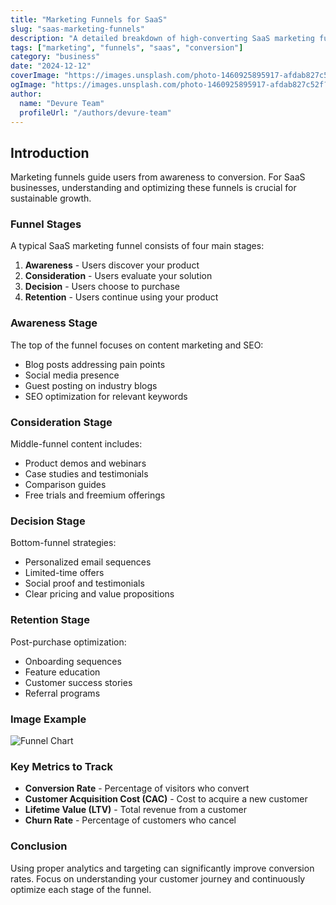 ```yaml
---
title: "Marketing Funnels for SaaS"
slug: "saas-marketing-funnels"
description: "A detailed breakdown of high-converting SaaS marketing funnels with examples."
tags: ["marketing", "funnels", "saas", "conversion"]
category: "business"
date: "2024-12-12"
coverImage: "https://images.unsplash.com/photo-1460925895917-afdab827c52f?w=800&h=600&fit=crop&crop=center"
ogImage: "https://images.unsplash.com/photo-1460925895917-afdab827c52f?w=1200&h=630&fit=crop&crop=center"
author:
  name: "Devure Team"
  profileUrl: "/authors/devure-team"
---
```


## Introduction

Marketing funnels guide users from awareness to conversion. For SaaS businesses, understanding and optimizing these funnels is crucial for sustainable growth.

### Funnel Stages

A typical SaaS marketing funnel consists of four main stages:

1. **Awareness** - Users discover your product
2. **Consideration** - Users evaluate your solution
3. **Decision** - Users choose to purchase
4. **Retention** - Users continue using your product

### Awareness Stage

The top of the funnel focuses on content marketing and SEO:

- Blog posts addressing pain points
- Social media presence
- Guest posting on industry blogs
- SEO optimization for relevant keywords

### Consideration Stage

Middle-funnel content includes:

- Product demos and webinars
- Case studies and testimonials
- Comparison guides
- Free trials and freemium offerings

### Decision Stage

Bottom-funnel strategies:

- Personalized email sequences
- Limited-time offers
- Social proof and testimonials
- Clear pricing and value propositions

### Retention Stage

Post-purchase optimization:

- Onboarding sequences
- Feature education
- Customer success stories
- Referral programs

### Image Example

![Funnel Chart](https://images.unsplash.com/photo-1551288049-bebda4e38f71?w=800&h=400&fit=crop&crop=center)

### Key Metrics to Track

- **Conversion Rate** - Percentage of visitors who convert
- **Customer Acquisition Cost (CAC)** - Cost to acquire a new customer
- **Lifetime Value (LTV)** - Total revenue from a customer
- **Churn Rate** - Percentage of customers who cancel

### Conclusion

Using proper analytics and targeting can significantly improve conversion rates. Focus on understanding your customer journey and continuously optimize each stage of the funnel.
